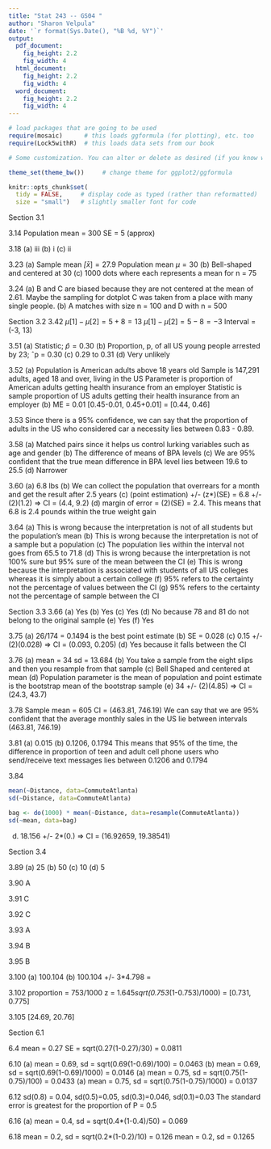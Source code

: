 ```yaml
---
title: "Stat 243 -- GS04 "
author: "Sharon Velpula"
date: '`r format(Sys.Date(), "%B %d, %Y")`'
output: 
  pdf_document:
    fig_height: 2.2
    fig_width: 4
  html_document:
    fig_height: 2.2
    fig_width: 4
  word_document:
    fig_height: 2.2
    fig_width: 4
---
```


```r
# load packages that are going to be used
require(mosaic)      # this loads ggformula (for plotting), etc. too
require(Lock5withR)  # this loads data sets from our book

# Some customization. You can alter or delete as desired (if you know what you are doing).

theme_set(theme_bw())     # change theme for ggplot2/ggformula

knitr::opts_chunk$set(
  tidy = FALSE,     # display code as typed (rather than reformatted)
  size = "small")   # slightly smaller font for code
```

<!-- Put your work below here.  Put text in text chunks, code in R chunks. -->
Section 3.1

3.14
Population mean = 300 
SE = 5 (approx)

3.18
(a) iii
(b) i
(c) ii

3.23
(a) Sample mean $\bar[x] = 27.9$
    Population mean $\mu = 30$
(b) Bell-shaped and centered at 30
(c) 1000 dots where each represents a mean for n = 75

3.24
(a) B and C are biased because they are not centered at the mean of 2.61. Maybe the sampling for dotplot C was taken from a place with many single people. 
(b) A matches with size n = 100 and D with n = 500

Section 3.2
3.42
$\mu[1] - \mu[2] = 5+8 = 13$
$\mu[1] - \mu[2] = 5-8 = -3$
Interval = (-3, 13)

3.51
(a) Statistic; $\hat{p} = 0.30$
(b) Proportion, p, of all US young people arrested
    by 23; ˆp = 0.30
(c) 0.29 to 0.31
(d) Very unlikely

3.52
(a) Population is American adults above 18 years old 
    Sample is 147,291 adults, aged 18 and over, living in the US
    Parameter is proportion of American adults getting health insurance from an employer
    Statistic is sample proportion of US adults getting their health insurance from an employer 
(b) ME = 0.01
[0.45-0.01, 0.45+0.01] = [0.44, 0.46]
    
3.53 Since there is a 95% confidence, we can say that the proportion of adults in the US who considered car a necessity lies between 0.83 - 0.89. 

3.58
(a) Matched pairs since it helps us control lurking variables such as age and gender
(b) The difference of means of BPA levels
(c) We are 95% confident that the true mean difference in BPA level lies between 19.6 to 25.5
(d) Narrower

3.60
(a) 6.8 lbs
(b) We can collect the population that overrears for a month and get the result after 2.5 years
(c) (point estimation) +/- (z*)(SE) = 6.8 +/- (2)(1.2) => CI = (4.4, 9.2)
(d) margin of error = (2)(SE) = 2.4. This means that 6.8 is 2.4 pounds within the true weight gain 

3.64
(a) This is wrong because the interpretation is not of all students but the population's mean 
(b) This is wrong because the interpretation is not of a sample but a population
(c) The population lies within the interval not goes from 65.5 to 71.8
(d) This is wrong because the interpretation is not 100% sure but 95% sure of the mean between the CI
(e) This is wrong because the interpretation is associated with students of all US colleges whereas it is simply about a certain college
(f) 95% refers to the certainty not the percentage of values between the CI
(g) 95% refers to the certainty not the percentage of sample between the CI

Section 3.3
3.66
(a) Yes
(b) Yes
(c) Yes
(d) No because 78 and 81 do not belong to the original sample 
(e) Yes
(f) Yes 

3.75
(a) 26/174 = 0.1494 is the best point estimate
(b) SE = 0.028
(c) 0.15 +/- (2)(0.028) => CI = (0.093, 0.205)
(d) Yes because it falls between the CI

3.76
(a) mean = 34
    sd = 13.684
(b) You take a sample from the eight slips and then you resample from that sample 
(c) Bell Shaped and centered at mean
(d) Population parameter is the mean of population and point estimate is the bootstrap mean of the bootstrap sample 
(e) 34 +/- (2)(4.85) => CI = (24.3, 43.7)

3.78
Sample mean = 605
CI = (463.81, 746.19)
We can say that we are 95% confident that the average monthly sales in the US lie between intervals (463.81, 746.19)

3.81
(a) 0.015
(b) 0.1206, 0.1794
This means that 95% of the time, the difference in proportion of teen and adult cell phone users who send/receive text messages lies between 0.1206 and 0.1794

3.84
```r
mean(~Distance, data=CommuteAtlanta)
sd(~Distance, data=CommuteAtlanta)

bag <- do(1000) * mean(~Distance, data=resample(CommuteAtlanta))
sd(~mean, data=bag)

```
(d) 18.156 +/- 2*(0.) => CI = (16.92659, 19.38541)

Section 3.4

3.89
(a) 25 
(b) 50 
(c) 10 
(d) 5

3.90 A

3.91 C

3.92 C

3.93 A

3.94 B

3.95 B

3.100
(a) 100.104
(b) 100.104 +/- 3*4.798 = 

3.102
proportion = 753/1000
z = 1.645*sqrt(0.753*(1-0.753)/1000) = [0.731, 0.775]

3.105
[24.69, 20.76]

Section 6.1

6.4
mean = 0.27
SE = sqrt(0.27(1-0.27)/30) = 0.0811

6.10
(a) mean = 0.69, sd = sqrt(0.69(1-0.69)/100) = 0.0463
(b) mean = 0.69, sd = sqrt(0.69(1-0.69)/1000) = 0.0146
(a) mean = 0.75, sd = sqrt(0.75(1-0.75)/100) = 0.0433
(a) mean = 0.75, sd = sqrt(0.75(1-0.75)/1000) = 0.0137

6.12
sd(0.8) = 0.04, sd(0.5)=0.05, sd(0.3)=0.046, sd(0.1)=0.03
The standard error is greatest for the proportion of P = 0.5

6.16 
(a) mean = 0.4, sd = sqrt(0.4*(1-0.4)/50) = 0.069

6.18
mean = 0.2, sd = sqrt(0.2*(1-0.2)/10) = 0.126
mean = 0.2, sd = 0.1265